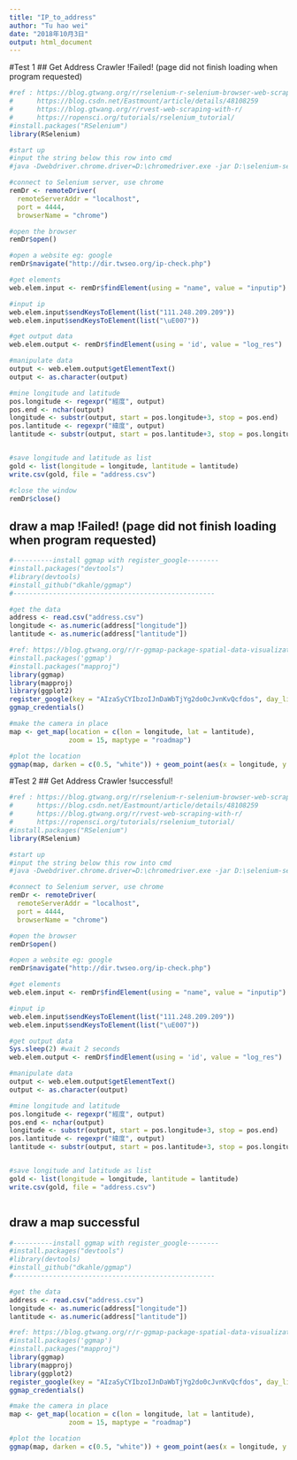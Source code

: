 ```yaml
---
title: "IP_to_address"
author: "Tu hao wei"
date: "2018年10月3日"
output: html_document
---
```


#Test 1
## Get Address Crawler !Failed! (page did not finish loading when program requested)
```r
#ref : https://blog.gtwang.org/r/rselenium-r-selenium-browser-web-scraping-tutorial/
#      https://blog.csdn.net/Eastmount/article/details/48108259
#      https://blog.gtwang.org/r/rvest-web-scraping-with-r/
#      https://ropensci.org/tutorials/rselenium_tutorial/
#install.packages("RSelenium")
library(RSelenium)

#start up 
#input the string below this row into cmd
#java -Dwebdriver.chrome.driver=D:\chromedriver.exe -jar D:\selenium-server-standalone-3.14.0.jar

#connect to Selenium server, use chrome
remDr <- remoteDriver(
  remoteServerAddr = "localhost",
  port = 4444,
  browserName = "chrome")

#open the browser
remDr$open()

#open a website eg: google
remDr$navigate("http://dir.twseo.org/ip-check.php")

#get elements
web.elem.input <- remDr$findElement(using = "name", value = "inputip")

#input ip
web.elem.input$sendKeysToElement(list("111.248.209.209"))
web.elem.input$sendKeysToElement(list("\uE007"))

#get output data
web.elem.output <- remDr$findElement(using = 'id', value = "log_res")

#manipulate data
output <- web.elem.output$getElementText()
output <- as.character(output)

#mine longitude and latitude
pos.longitude <- regexpr("經度", output)
pos.end <- nchar(output)
longitude <- substr(output, start = pos.longitude+3, stop = pos.end)
pos.lantitude <- regexpr("緯度", output)
lantitude <- substr(output, start = pos.lantitude+3, stop = pos.longitude-3)


#save longitude and latitude as list
gold <- list(longitude = longitude, lantitude = lantitude)
write.csv(gold, file = "address.csv")

#close the window
remDr$close()


```


## draw a map  !Failed! (page did not finish loading when program requested)
```r
#----------install ggmap with register_google--------
#install.packages("devtools")
#library(devtools)
#install_github("dkahle/ggmap")
#---------------------------------------------------

#get the data
address <- read.csv("address.csv")
longitude <- as.numeric(address["longitude"])
lantitude <- as.numeric(address["lantitude"])

#ref: https://blog.gtwang.org/r/r-ggmap-package-spatial-data-visualization/
#install.packages('ggmap')
#install.packages("mapproj")
library(ggmap)
library(mapproj)
library(ggplot2)
register_google(key = "AIzaSyCYIbzoIJnDaWbTjYg2do0cJvnKvQcfdos", day_limit = 1000)
ggmap_credentials()

#make the camera in place
map <- get_map(location = c(lon = longitude, lat = lantitude),
               zoom = 15, maptype = "roadmap")

#plot the location
ggmap(map, darken = c(0.5, "white")) + geom_point(aes(x = longitude, y = lantitude), data = address, color = "red")

```


#Test 2
## Get Address Crawler !successful!
```r
#ref : https://blog.gtwang.org/r/rselenium-r-selenium-browser-web-scraping-tutorial/
#      https://blog.csdn.net/Eastmount/article/details/48108259
#      https://blog.gtwang.org/r/rvest-web-scraping-with-r/
#      https://ropensci.org/tutorials/rselenium_tutorial/
#install.packages("RSelenium")
library(RSelenium)

#start up 
#input the string below this row into cmd
#java -Dwebdriver.chrome.driver=D:\chromedriver.exe -jar D:\selenium-server-standalone-3.14.0.jar

#connect to Selenium server, use chrome
remDr <- remoteDriver(
  remoteServerAddr = "localhost",
  port = 4444,
  browserName = "chrome")

#open the browser
remDr$open()

#open a website eg: google
remDr$navigate("http://dir.twseo.org/ip-check.php")

#get elements
web.elem.input <- remDr$findElement(using = "name", value = "inputip")

#input ip
web.elem.input$sendKeysToElement(list("111.248.209.209"))
web.elem.input$sendKeysToElement(list("\uE007"))

#get output data
Sys.sleep(2) #wait 2 seconds
web.elem.output <- remDr$findElement(using = 'id', value = "log_res")

#manipulate data
output <- web.elem.output$getElementText()
output <- as.character(output)

#mine longitude and latitude
pos.longitude <- regexpr("經度", output)
pos.end <- nchar(output)
longitude <- substr(output, start = pos.longitude+3, stop = pos.end)
pos.lantitude <- regexpr("緯度", output)
lantitude <- substr(output, start = pos.lantitude+3, stop = pos.longitude-3)


#save longitude and latitude as list
gold <- list(longitude = longitude, lantitude = lantitude)
write.csv(gold, file = "address.csv")



```


## draw a map  successful
```r
#----------install ggmap with register_google--------
#install.packages("devtools")
#library(devtools)
#install_github("dkahle/ggmap")
#---------------------------------------------------

#get the data
address <- read.csv("address.csv")
longitude <- as.numeric(address["longitude"])
lantitude <- as.numeric(address["lantitude"])

#ref: https://blog.gtwang.org/r/r-ggmap-package-spatial-data-visualization/
#install.packages('ggmap')
#install.packages("mapproj")
library(ggmap)
library(mapproj)
library(ggplot2)
register_google(key = "AIzaSyCYIbzoIJnDaWbTjYg2do0cJvnKvQcfdos", day_limit = 1000)
ggmap_credentials()

#make the camera in place
map <- get_map(location = c(lon = longitude, lat = lantitude),
               zoom = 15, maptype = "roadmap")

#plot the location
ggmap(map, darken = c(0.5, "white")) + geom_point(aes(x = longitude, y = lantitude), data = address, color = "red")

```